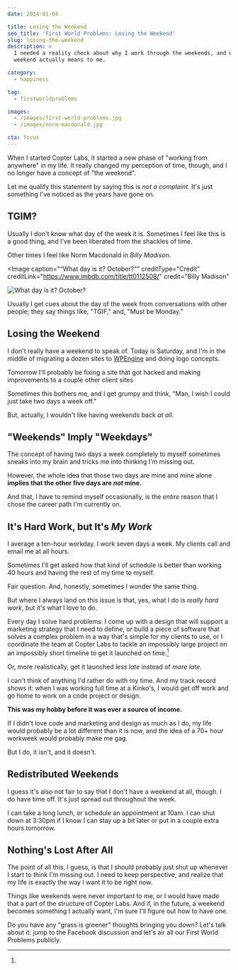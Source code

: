 ```yaml
---
date: 2014-01-04

title: Losing the Weekend
seo_title: 'First World Problems: Losing the Weekend'
slug: losing-the-weekend
description: >
  I needed a reality check about why I work through the weekends, and what a
  weekend actually means to me.

category:
  - happiness

tag:
  - firstworldproblems

images:
  - /images/first-world-problems.jpg
  - /images/norm-macdonald.jpg

cta: focus
---
```



When I started Copter Labs, it started a new phase of "working from anywhere" in
my life. It really changed my perception of time, though, and I no longer have a
concept of "the weekend".

Let me qualify this statement by saying this is _not a complaint_. It's just
something I've noticed as the years have gone on.

## TGIM?

Usually I don't know what day of the week it is. Sometimes I feel like this is a
good thing, and I've been liberated from the shackles of time.

Other times I feel like Norm Macdonald in _Billy Madison_.

<Image
  caption="“What day is it? October?”"
  creditType="Credit"
  creditLink="https://www.imbdb.com/title/tt0112508/"
  credit="Billy Madison"
>

![What day is it? October?](images/norm-macdonald.jpg)

</Image>

Usually I get cues about the day of the week from conversations with other
people; they say things like, "TGIF," and, "Must be Monday."

## Losing the Weekend

I don't really have a weekend to speak of. Today is Saturday, and I'm in the
middle of migrating a dozen sites to [WPEngine][1] and doing logo concepts.

Tomorrow I'll probably be fixing a site that got hacked and making improvements
to a couple other client sites

Sometimes this bothers me, and I get grumpy and think, "Man, I wish I could just
take two days a week off."

But, actually, I wouldn't like having weekends back _at all_.

## "Weekends" Imply "Weekdays"

The concept of having two days a week completely to myself sometimes sneaks into
my brain and tricks me into thinking I'm missing out.

However, the whole idea that those two days are mine and mine alone **implies
that the other five days are _not_ mine.**

And that, I have to remind myself occasionally, is the _entire_ reason that I
chose the career path I'm currently on.

## It's Hard Work, but It's _My Work_

I average a ten-hour workday. I work seven days a week. My clients call and
email me at all hours.

Sometimes I'll get asked how that kind of schedule is better than working 40
hours and having the rest of my time to myself.

Fair question. And, honestly, sometimes I wonder the same thing.

But where I always land on this issue is that, yes, what I do is _really hard
work_, but it's what I love to do.

Every day I solve hard problems: I come up with a design that will support a
marketing strategy that I need to define, or build a piece of software that
solves a complex problem in a way that's simple for my clients to use, or I
coordinate the team at Copter Labs to tackle an impossibly large project on an
impossibly short timeline to get it launched on time.[^realistic]

[^realistic]:
  Or, more realistically, get it launched _less late_ instead of _more late_.

I can't think of anything I'd rather do with my time. And my track record shows
it: when I was working full time at a Kinko's, I would get off work and go home
to work on a code project or design.

**This was my hobby before it was ever a source of income.**

If I didn't love code and marketing and design as much as I do, my life would
probably be a lot different than it is now, and the idea of a 70+ hour workweek
would probably make me gag.

But I do, it isn't, and it doesn't.

## Redistributed Weekends

I guess it's also not fair to say that I don't have a weekend at all, though. I
do have time off. It's just spread out throughout the week.

I can take a long lunch, or schedule an appointment at 10am. I can shut down at
3:30pm if I know I can stay up a bit later or put in a couple extra hours
tomorrow.

## Nothing's Lost After All

The point of all this, I guess, is that I should probably just shut up whenever
I start to think I'm missing out. I need to keep perspective, and realize that
my life is exactly the way I want it to be right now.

Things like weekends were never important to me, or I would have made that a
part of the structure of Copter Labs. And if, in the future, a weekend becomes
something I actually want, I'm sure I'll figure out how to have one.

Do you have any "grass is greener" thoughts bringing you down? Let's talk about
it: jump to the Facebook discussion and let's air all our First World Problems
publicly.

[1]: http://cptr.me/HP5GYs
